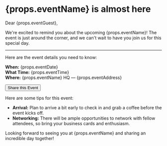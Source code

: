# {props.eventName} is almost here

Dear {props.eventGuest},

We're excited to remind you about the upcoming {props.eventName}! The event is just around the corner, and we can't wait to have you join us for this special day.

---

Here are the event details you need to know:

**When:** {props.eventDate}  
**What Time:** {props.eventTime}  
**Where:** {props.eventName} HQ — {props.eventAddress}

<Button href="#">Share this Event</Button>

Here are some tips for this event:

- **Arrival:** Plan to arrive a bit early to check in and grab a coffee before the event kicks off.
- **Networking:** There will be ample opportunities to network with fellow attendees, so bring your business cards and enthusiasm.

Looking forward to seeing you at {props.eventName} and sharing an incredible day together!